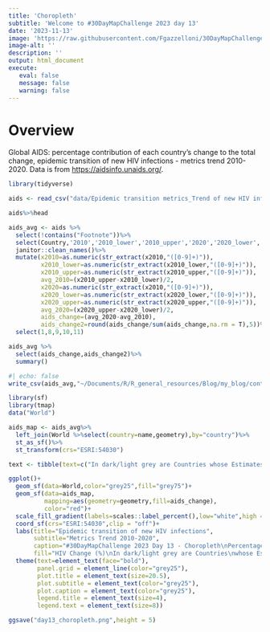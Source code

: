 ```yaml
---
title: 'Choropleth'
subtitle: 'Welcome to #30DayMapChallenge 2023 day 13'
date: '2023-11-13'
image: 'https://raw.githubusercontent.com/Fgazzelloni/30DayMapChallenge/master/2023/day13_choropleth/day13_choropleth.png'
image-alt: ''
description: ''
output: html_document
execute: 
   eval: false
   message: false
   warning: false
---
```


# Overview

Global AIDS: percentage contribution of each country's change to the total change, epidemic transition of new HIV infections - metrics trend 2010-2020. Data is from <https://aidsinfo.unaids.org/>.

```r
library(tidyverse)
```

```r
aids <- read_csv("data/Epidemic transition metrics_Trend of new HIV infections.csv")

aids%>%head
```



```r
aids_avg <- aids %>%
  select(!contains("Footnote"))%>%
  select(Country,'2010','2010_lower','2010_upper','2020','2020_lower','2020_upper')%>%
  janitor::clean_names()%>%
  mutate(x2010=as.numeric(str_extract(x2010,"([0-9]+)")),
         x2010_lower=as.numeric(str_extract(x2010_lower,"([0-9]+)")),
         x2010_upper=as.numeric(str_extract(x2010_upper,"([0-9]+)")),
         avg_2010=(x2010_upper-x2010_lower)/2,
         x2020=as.numeric(str_extract(x2010,"([0-9]+)")),
         x2020_lower=as.numeric(str_extract(x2020_lower,"([0-9]+)")),
         x2020_upper=as.numeric(str_extract(x2020_upper,"([0-9]+)")),
         avg_2020=(x2020_upper-x2020_lower)/2,
         aids_change=(avg_2020-avg_2010),
         aids_change2=round(aids_change/sum(aids_change,na.rm = T),5))%>%
  select(1,8,9,10,11)

aids_avg %>%
  select(aids_change,aids_change2)%>%
  summary()
```

```r
#| echo: false
write_csv(aids_avg,"~/Documents/R/R_general_resources/Blog/my_blog/content/blog/data_visualization/hiv/data/aids_avg.csv")
```

```r
library(sf)
library(tmap)
data("World")

aids_map <- aids_avg%>%
  left_join(World %>%select(country=name,geometry),by="country")%>%
  st_as_sf()%>%
  st_transform(crs="ESRI:54030")
```


```r
text <- tibble(text=c("In dark/light grey are Countries whose Estimates were not available at the time of publication"))
```



```r
ggplot()+
  geom_sf(data=World,color="grey25",fill="grey75")+
  geom_sf(data=aids_map,
          mapping=aes(geometry=geometry,fill=aids_change),
          color="red")+
  scale_fill_gradient(labels=scales::label_percent(),low="white",high = "red")+
  coord_sf(crs="ESRI:54030",clip = "off")+
  labs(title="Epidemic transition of new HIV infections",
       subtitle="Metrics Trend 2010-2020",
       caption="#30DayMapChallenge 2023 Day 13 - Choropleth\nPercentage contribution of each country's change to the total change\nDataSource: Global data on HIV epidemiology and response (aidsinfo.unaids.org)\nMap: @fgazzelloni",
       fill="HIV Change (%)\nIn dark/light grey are Countries\nwhose Estimates were not available\nat the time of publication\nProj:ESRI:54030")+
  theme(text=element_text(face="bold"),
        panel.grid = element_line(color="grey25"),
        plot.title = element_text(size=20.5),
        plot.subtitle = element_text(color="grey25"),
        plot.caption = element_text(color="grey25"),
        legend.title = element_text(size=4),
        legend.text = element_text(size=8))
```

```r
ggsave("day13_choropleth.png",height = 5)
```







